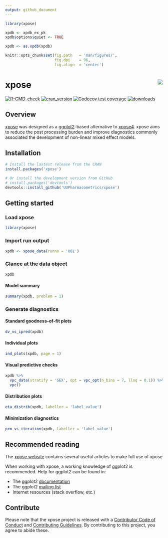 ```yaml
---
output: github_document
---
```


<!-- README.md is generated from README.Rmd. Please edit that file -->

```r
library(xpose)

xpdb <- xpdb_ex_pk
xpdb$options$quiet <- TRUE

xpdb <- as.xpdb(xpdb)

knitr::opts_chunk$set(fig.path   = 'man/figures/', 
                      fig.dpi    = 96,
                      fig.align  = 'center')
```

# xpose <a href="https://UUPharmacometrics.github.io/xpose/"><img src="man/figures/logo.png" align="right" /></a>

[![R-CMD-check](https://github.com/UUPharmacometrics/xpose/workflows/R-CMD-check/badge.svg)](https://github.com/UUPharmacometrics/xpose/actions)
[![cran_version](https://www.r-pkg.org/badges/version/xpose)](https://CRAN.R-project.org/package=xpose)
[![Codecov test coverage](https://codecov.io/gh/UUPharmacometrics/xpose/branch/master/graph/badge.svg)](https://app.codecov.io/gh/UUPharmacometrics/xpose?branch=master)
[![downloads](https://cranlogs.r-pkg.org/badges/grand-total/xpose)](https://CRAN.R-project.org/package=xpose)

## Overview
[xpose](https://UUPharmacometrics.github.io/xpose/) was designed as a [ggplot2](https://ggplot2.tidyverse.org/)-based alternative to [xpose4](http://xpose.sourceforge.net/). xpose aims to reduce the post processing burden and improve diagnostics commonly associated the development of non-linear mixed effect models.


## Installation
``` r
# Install the lastest release from the CRAN
install.packages('xpose')

# Or install the development version from GitHub
# install.packages('devtools')
devtools::install_github('UUPharmacometrics/xpose')
```


## Getting started

### Load xpose
``` r
library(xpose)
```

### Import run output
``` r
xpdb <- xpose_data(runno = '001')
```

### Glance at the data object
```r
xpdb
```

#### Model summary
```r
summary(xpdb, problem = 1)
```

### Generate diagnostics
#### Standard goodness-of-fit plots
```r
dv_vs_ipred(xpdb)
```

#### Individual plots
```r
ind_plots(xpdb, page = 1)
```

#### Visual predictive checks
```r
xpdb %>% 
  vpc_data(stratify = 'SEX', opt = vpc_opt(n_bins = 7, lloq = 0.1)) %>% 
  vpc()
```

#### Distribution plots
```r
eta_distrib(xpdb, labeller = 'label_value')
```

#### Minimization diagnostics
```r
prm_vs_iteration(xpdb, labeller = 'label_value')
```


## Recommended reading
The [xpose website](https://UUPharmacometrics.github.io/xpose/) contains several useful articles to make full use of xpose

When working with xpose, a working knowledge of ggplot2 is recommended. Help for ggplot2 can be found in:

- The ggplot2 [documentation](https://ggplot2.tidyverse.org/reference/)
- The ggplot2 [mailing list](https://groups.google.com/forum/?fromgroups#!forum/ggplot2)
- Internet resources (stack overflow, etc.)


## Contribute
Please note that the xpose project is released with a [Contributor Code of Conduct](https://github.com/UUPharmacometrics/xpose/blob/master/.github/CODE_OF_CONDUCT.md) and [Contributing Guidelines](https://github.com/UUPharmacometrics/xpose/blob/master/.github/CONTRIBUTING.md). By contributing to this project, you agree to abide these.
